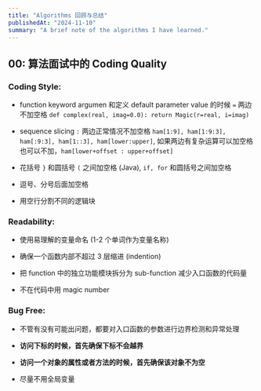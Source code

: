 ```yaml
---
title: "Algorithms 回顾与总结"
publishedAt: "2024-11-10"
summary: "A brief note of the algorithms I have learned."
---
```


## 00: 算法面试中的 Coding Quality

### **Coding Style:**

- function keyword argumen 和定义 default parameter value 的时候 `=` 两边不加空格 `def complex(real, imag=0.0): return Magic(r=real, i=imag)`

- sequence slicing `:` 两边正常情况不加空格 `ham[1:9], ham[1:9:3], ham[:9:3], ham[1::3], ham[lower:upper]`, 如果两边有复杂运算可以加空格也可以不加，`ham[lower+offset : upper+offset]`

- 花括号 `}` 和圆括号 `(` 之间加空格 (Java), `if, for` 和圆括号之间加空格

- 逗号、分号后面加空格

- 用空行分割不同的逻辑块

### **Readability:**

- 使用易理解的变量命名 (1-2 个单词作为变量名称)

- 确保一个函数内部不超过 3 层缩进 (indention)

- 把 function 中的独立功能模块拆分为 sub-function 减少入口函数的代码量

- 不在代码中用 magic number

### **Bug Free:**

- 不管有没有可能出问题，都要对入口函数的参数进行边界检测和异常处理

- **访问下标的时候，首先确保下标不会越界**

- **访问一个对象的属性或者方法的时候，首先确保该对象不为空**

- 尽量不用全局变量
